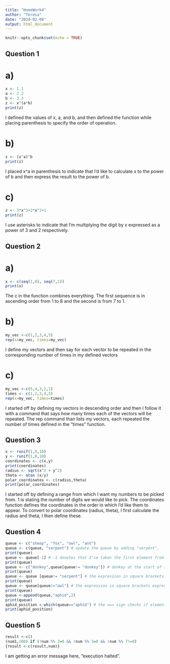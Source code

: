 ```yaml
---
title: "HomeWork4"
author: "Teresa"
date: "2024-02-08"
output: html_document
---
```


```r
knitr::opts_chunk$set(echo = TRUE)
```

## Question 1
# a)

```R
x <- 1.1
a <- 2.2
b <- 3.3
z <- x^(a*b)
print(z)
```
I defined the values of x, a, and b, and then defined the function while placing parenthesis to specify the order of operation.

# b)

```R
z <- (x^a)^b
print(z)
```

I placed x^a  in parenthesis to indicate that I'd like to calculate x to the power of b and then express the result to the power of b.

# c)
```R
z <- 3*x^3+2*x^2+1
print(z)
```
I use asterisks to indicate that I'm multiplying the digit by x expressed as a power of 3 and 2 respectively.  

## Question 2
# a) 

```R
x <- c(seq(1,8), seq(7,1))
print(x)
```
The c in the function combines everything. The first sequence is in ascending order from 1 to 8 and the second is from 7 to 1.


# b) 
```R
my_vec <-c(1,2,3,4,5)
rep(x=my_vec, times=my_vec)
```
I define my vectors and then say for each vector to be repeated in the corresponding number of times in my defined vectors

# c) 

```R
my_vec <-c(5,4,3,2,1)
times <- c(1,2,3,4,5)
rep(x=my_vec, times=times)
```
I started off by defining my vectors in descending order and then I follow it with a command that says how many times each of the vectors will be repeated. The rep command than lists my vectors, each repeated the number of times defined in the "times" function. 


## Question 3
```R
x <- runif(1,0,10)
y <- runif(1,0,10)
coordinates <- c(x,y)
print(coordinates)
radius <- sqrt(x^2 + y^2)
theta <- atan (x/y)
polar_coordinates <- c(radius,theta)
print(polar_coordinates)
```
I started off by defining a range from which I want my numbers to be picked from. 1 is stating the number of digits we would like to pick. The coordinates function defines the coordinates in the order in which I'd like them to appear. To convert to polar coordinates (radius, theta), I first calculate the radius and theta, I then define these. 

## Question 4
```R
queue <- c("sheep", "fox", "owl", "ant")
queue <- c(queue, "serpent") # update the queue by adding "serpent".
print(queue)
queue <- queue[-1] # -1 denotes that I've taken the first element from the queue 
print(queue)
queue <- c("donkey",queue[queue!= "donkey"]) # donkey at the start of the queue denotes that it's the first element and then queue! = "donkey" takes away donkey from the original list of elements.
print(queue)
queue <- queue [queue!= "serpent"] # the expression in square brackets expresses that we do not want the defined element in the queue, serpent therefore gets removed.
print(queue)
queue <- queue[queue!="owl"] # the expression in square brackets expresses that we do not want the defined element in the queue, owl therefore gets removed. 
print(queue)
queue <-append(queue,"aphid",2)
print(queue)
aphid_position <-which(queue=="aphid") # the === sign checks if elements are the same.
print(aphid_position) 
```


## Question 5

```R
result <-c()
(num1,100) if (!num %% 2=0 && !num %% 3=0 && !num %% 7!=0)
{result <-c(result,num)}
```
I am getting an error message here, "execution halted".



